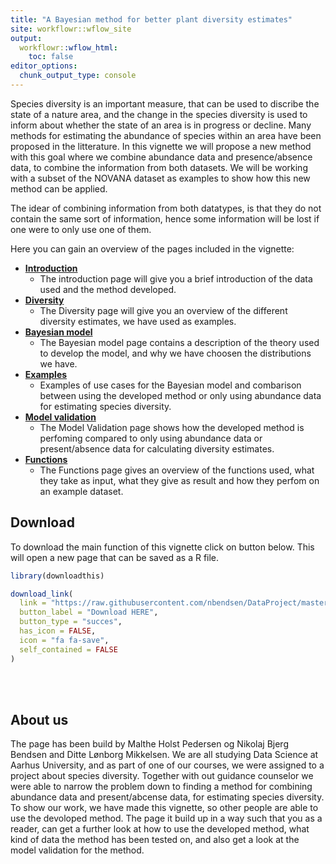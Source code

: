 ```yaml
---
title: "A Bayesian method for better plant diversity estimates"
site: workflowr::wflow_site
output:
  workflowr::wflow_html:
    toc: false
editor_options:
  chunk_output_type: console
---
```



Species diversity is an important measure, that can be used to discribe the state of a nature area, and the change in the species diversity is used to inform about whether the state of an area is in progress or decline. Many methods for estimating the abundance of species within an area have been proposed in the litterature. In this vignette we will propose a new method with this goal where we combine abundance data and presence/absence data, to combine the information from both datasets. We will be working with a subset of the NOVANA dataset as examples to show how this new method can be applied.

The idear of combining information from both datatypes, is that they do not contain the same sort of information, hence some information will be lost if one were to only use one of them. 


Here you can gain an overview of the pages included in the vignette:

* **[Introduction](introduction.html)**
  * The introduction page will give you a brief introduction of the data used and the method developed. 
* **[Diversity](Diversity.html)**
  * The Diversity page will give you an overview of the different diversity estimates, we have used as examples. 
* **[Bayesian model](Model.html)**
  * The Bayesian model page contains a description of the theory used to develop the model, and why we have choosen the distributions we have. 
* **[Examples](example.html)**
  * Examples of use cases for the Bayesian model and combarison between using the developed method or only using abundance data for estimating species diversity. 
* **[Model validation](model_validering.html)**
  * The Model Validation page shows how the developed method is perfoming compared to only using abundance data or present/absence data for calculating diversity estimates.  
* **[Functions](function_usage.html)**
  * The Functions page gives an overview of the functions used, what they take as input, what they give as result and how they perfom on an example dataset. 



<h2>Download</h2>
To download the main function of this vignette click on button below. This will open a new page that can be saved as a R file.

```r
library(downloadthis)

download_link(
  link = "https://raw.githubusercontent.com/nbendsen/DataProject/master/code/Beta_binomial_cover_update_function.R",
  button_label = "Download HERE",
  button_type = "succes",
  has_icon = FALSE,
  icon = "fa fa-save",
  self_contained = FALSE
)

```
<br><br>


<h2>About us</h2>

The page has been build by Malthe Holst Pedersen og Nikolaj Bjerg Bendsen and Ditte Lønborg Mikkelsen. We are all studying Data Science at Aarhus University, and as part of one of our courses, we were assigned to a project about species diversity. Together with out guidance counselor we were able to narrow the problem down to finding a method for combining abundance data and present/abcense data, for estimating species diversity. 
To show our work, we have made this vignette, so other people are able to use the devoloped method. The page it build up in a way such that you as a reader, can get a further look at how to use the developed method, what kind of data the method has been tested on, and also get a look at the model validation for the method. 

<br><br>
<br><br>



